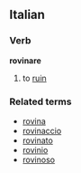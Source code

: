 ==Italian==
===Verb===
'''rovinare'''

# to [[ruin]]

===Related terms===
*[[rovina]]
*[[rovinaccio]]
*[[rovinato]]
*[[rovinio]]
*[[rovinoso]]